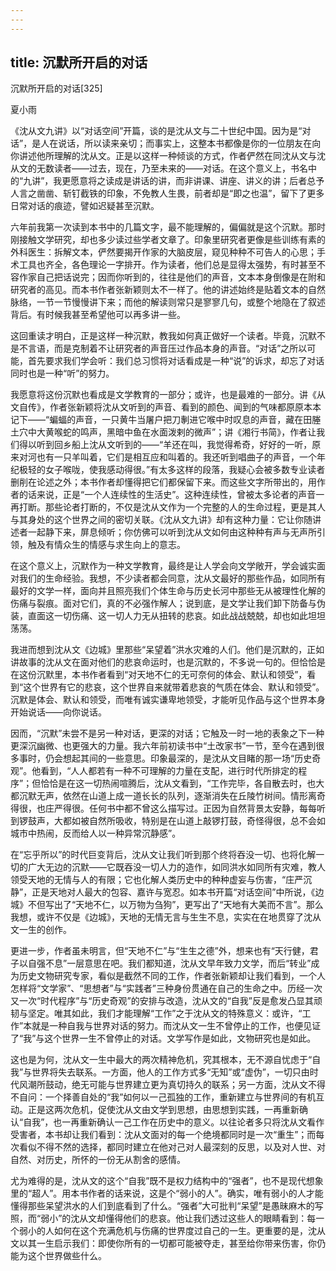 ```yaml
---
---
---
```

title: 沉默所开启的对话
---




沉默所开启的对话[325]



夏小雨

《沈从文九讲》以“对话空间”开篇，谈的是沈从文与二十世纪中国。因为是“对话”，是人在说话，所以读来亲切；而事实上，这整本书都像是你的一位朋友在向你讲述他所理解的沈从文。正是以这样一种倾谈的方式，作者俨然在同沈从文与沈从文的无数读者——过去，现在，乃至未来的——对话。在这个意义上，书名中的“九讲”，我更愿意将之读成是讲话的讲，而非讲课、讲座、讲义的讲；后者总予人言之凿凿、斩钉截铁的印象，不免教人生畏，前者却是“即之也温”，留下了更多日常对话的痕迹，譬如迟疑甚至沉默。

六年前我第一次读到本书中的几篇文字，最不能理解的，偏偏就是这个沉默。那时刚接触文学研究，却也多少读过些学者文章了。印象里研究者更像是些训练有素的外科医生：拆解文本，俨然要揭开作家的大脑皮层，窥见种种不可告人的心思；手术工具也齐全，各色理论一字排开。作为读者，他们总是显得太强势，有时甚至不容作家自己把话说完；因而你听到的，往往是他们的声音，文本本身倒像是在附和研究者的高见。而本书作者张新颖则太不一样了。他的讲述始终是贴着文本的自然脉络，一节一节慢慢讲下来；而他的解读则常只是寥寥几句，或整个地隐在了叙述背后。有时候我甚至希望他可以再多讲一些。

这回重读才明白，正是这样一种沉默，教我如何真正做好一个读者。毕竟，沉默不是不言语，而是克制着不让研究者的声音压过作品本身的声音。“对话”之所以可能，首先要求我们学会听：我们总习惯将对话看成是一种“说”的诉求，却忘了对话同时也是一种“听”的努力。

我愿意将这份沉默也看成是文学教育的一部分；或许，也是最难的一部分。讲《从文自传》，作者张新颖将沈从文听到的声音、看到的颜色、闻到的气味都原原本本记下——“蝙蝠的声音，一只黄牛当屠户把刀剸进它喉中时叹息的声音，藏在田塍土穴中大黄喉蛇的鸣声，黑暗中鱼在水面泼剌的微声”；讲《湘行书简》，作者让我们得以听到回乡船上沈从文听到的——“羊还在叫，我觉得希奇，好好的一听，原来对河也有一只羊叫着，它们是相互应和叫着的。我还听到唱曲子的声音，一个年纪极轻的女子喉咙，使我感动得很。”有太多这样的段落，我疑心会被多数专业读者删削在论述之外；本书作者却懂得把它们都保留下来。而这些文字所带出的，用作者的话来说，正是“一个人连续性的生活史”。这种连续性，曾被太多论者的声音一再打断。那些论者打断的，不仅是沈从文作为一个完整的人的生命过程，更是其人与其身处的这个世界之间的密切关联。《沈从文九讲》却有这种力量：它让你随讲述者一起静下来，屏息倾听；你仿佛可以听到沈从文如何由这种种有声与无声所引领，触及有情众生的情感与求生向上的意志。

在这个意义上，沉默作为一种文学教育，最终是让人学会向文学敞开，学会诚实面对我们的生命经验。我想，不少读者都会同意，沈从文最好的那些作品，如同所有最好的文学一样，面向并且照亮我们个体生命与历史长河中那些无从被理性化解的伤痛与裂痕。面对它们，真的不必强作解人；说到底，是文学让我们卸下防备与伪装，直面这一切伤痛、这一切人力无从扭转的悲哀。如此战战兢兢，却也如此坦坦荡荡。

我进而想到沈从文《边城》里那些“呆望着”洪水灾难的人们。他们是沉默的，正如讲故事的沈从文在面对他们的悲哀命运时，也是沉默的，不多说一句的。但恰恰是在这份沉默里，本书作者看到“对天地不仁的无可奈何的体会、默认和领受”，看到“这个世界有它的悲哀，这个世界自来就带着悲哀的气质在体会、默认和领受”。沉默是体会、默认和领受，而唯有诚实谦卑地领受，才能听见作品与这个世界本身开始说话——向你说话。

因而，“沉默”未尝不是另一种对话，更深的对话；它触及一时一地的表象之下一种更深沉幽微、也更强大的力量。我六年前初读书中“土改家书”一节，至今在遇到很多事时，仍会想起其间的一些意思。印象最深的，是沈从文目睹的那一场“历史奇观”。他看到，“人人都若有一种不可理解的力量在支配，进行时代所排定的程序”；但恰恰是在这一切热闹喧腾后，沈从文看到，“工作完毕，各自散去时，也大都沉默无声，依然在山道上成一道长长的队列，逐渐消失在丘陵竹树间。情形离奇得很，也庄严得很。任何书中都不曾这么描写过。正因为自然背景太安静，每每听到锣鼓声，大都如被自然所吸收，特别是在山道上敲锣打鼓，奇怪得很，总不会如城市中热闹，反而给人以一种异常沉静感”。

在“忘乎所以”的时代巨变背后，沈从文让我们听到那个终将吞没一切、也将化解一切的广大无边的沉默——它既吞没一切人力的造作，如同洪水如同所有灾难，教人领受天地的无情与人的有限；它也化解人类历史中的种种虚妄与伤害，“庄严沉静”，正是天地对人最大的包容、嘉许与宽忍。如本书开篇“对话空间”中所说，《边城》不但写出了“天地不仁，以万物为刍狗”，更写出了“天地有大美而不言”。那么我想，或许不仅是《边城》，天地的无情无言与生生不息，实实在在地贯穿了沈从文一生的创作。

更进一步，作者虽未明言，但“天地不仁”与“生生之德”外，想来也有“天行健，君子以自强不息”一层意思在吧。我们都知道，沈从文早年致力文学，而后“转业”成为历史文物研究专家，看似是截然不同的工作，作者张新颖却让我们看到，一个人怎样将“文学家”、“思想者”与“实践者”三种身份贯通在自己的生命之中。历经一次又一次“时代程序”与“历史奇观”的安排与改造，沈从文的“自我”反是愈发凸显其顽韧与坚定。唯其如此，我们才能理解“工作”之于沈从文的特殊意义：或许，“工作”本就是一种自我与世界对话的努力。而沈从文一生不曾停止的工作，也便见证了“我”与这个世界一生不曾停止的对话。文学写作是如此，文物研究也是如此。

这也是为何，沈从文一生中最大的两次精神危机，究其根本，无不源自忧虑于“自我”与世界将失去联系。一方面，他人的工作方式多“无知”或“虚伪”，一切只由时代风潮所鼓动，绝无可能与世界建立更为真切持久的联系；另一方面，沈从文不得不自问：一个择善自处的“我”如何以一己孤独的工作，重新建立与世界间的有机互动。正是这两次危机，促使沈从文由文学到思想，由思想到实践，一再重新确认“自我”，也一再重新确认一己工作在历史中的意义。以往论者多只将沈从文看作受害者，本书却让我们看到：沈从文面对的每一个绝境都同时是一次“重生”；而每次看似不得不然的选择，都同时建立在他对己对人最深刻的反思，以及对人世、对自然、对历史，所怀的一份无从割舍的感情。

尤为难得的是，沈从文的这个“自我”既不是权力结构中的“强者”，也不是现代想象里的“超人”。用本书作者的话来说，这是个“弱小的人”。确实，唯有弱小的人才能懂得那些呆望洪水的人们到底看到了什么。“强者”大可批判“呆望”是愚昧麻木的写照，而“弱小”的沈从文却懂得他们的悲哀。他让我们透过这些人的眼睛看到：每一个弱小的人如何在这个充满危机与伤痛的世界度过自己的一生。更重要的是，沈从文以其一生启示我们：即使你所有的一切都可能被夺走，甚至给你带来伤害，你仍能为这个世界做些什么。